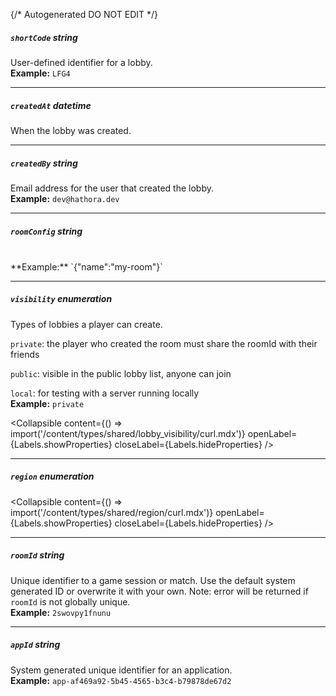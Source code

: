 {/* Autogenerated DO NOT EDIT  */}

##### `shortCode` _string_
User\-defined identifier for a lobby.
<br/>
**Example:** `LFG4`

---
##### `createdAt` _datetime_
When the lobby was created.

---
##### `createdBy` _string_
Email address for the user that created the lobby.
<br/>
**Example:** `dev@hathora.dev`

---
##### `roomConfig` _string_
<br/>
**Example:** `{"name":"my-room"}`

---
##### `visibility` _enumeration_
Types of lobbies a player can create.

`private`: the player who created the room must share the roomId with their friends

`public`: visible in the public lobby list, anyone can join

`local`: for testing with a server running locally
<br/>
**Example:** `private`

<Collapsible content={() => import('/content/types/shared/lobby_visibility/curl.mdx')} openLabel={Labels.showProperties} closeLabel={Labels.hideProperties} />


---
##### `region` _enumeration_

<Collapsible content={() => import('/content/types/shared/region/curl.mdx')} openLabel={Labels.showProperties} closeLabel={Labels.hideProperties} />


---
##### `roomId` _string_
Unique identifier to a game session or match. Use the default system generated ID or overwrite it with your own.
Note: error will be returned if `roomId` is not globally unique.
<br/>
**Example:** `2swovpy1fnunu`

---
##### `appId` _string_
System generated unique identifier for an application.
<br/>
**Example:** `app-af469a92-5b45-4565-b3c4-b79878de67d2`


